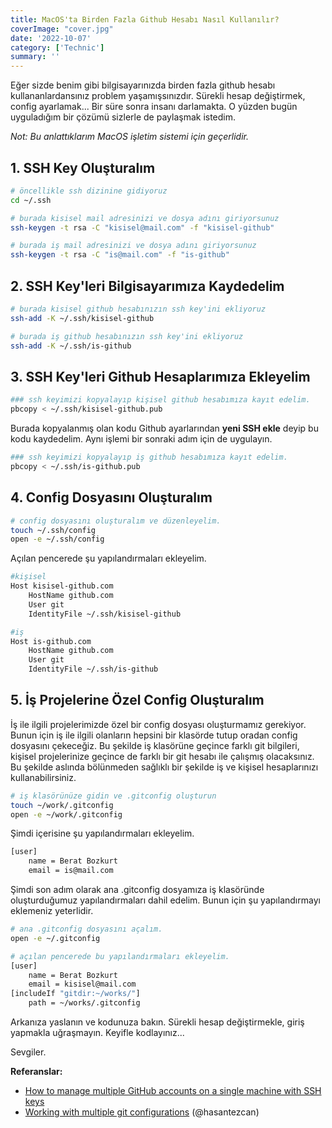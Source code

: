 ```yaml
---
title: MacOS'ta Birden Fazla Github Hesabı Nasıl Kullanılır?
coverImage: "cover.jpg"
date: '2022-10-07'
category: ['Technic']
summary: ''
---
```


Eğer sizde benim gibi bilgisayarınızda birden fazla github hesabı kullananlardansınız problem yaşamışsınızdır. Sürekli hesap değiştirmek, config ayarlamak... Bir süre sonra insanı darlamakta. O yüzden bugün uyguladığım bir çözümü sizlerle de paylaşmak istedim.

_Not: Bu anlattıklarım MacOS işletim sistemi için geçerlidir._

## 1. SSH Key Oluşturalım

```bash
# öncellikle ssh dizinine gidiyoruz
cd ~/.ssh  

# burada kisisel mail adresinizi ve dosya adını giriyorsunuz
ssh-keygen -t rsa -C "kisisel@mail.com" -f "kisisel-github" 

# burada iş mail adresinizi ve dosya adını giriyorsunuz
ssh-keygen -t rsa -C "is@mail.com" -f "is-github" 
```

## 2. SSH Key'leri Bilgisayarımıza Kaydedelim


```bash
# burada kisisel github hesabınızın ssh key'ini ekliyoruz
ssh-add -K ~/.ssh/kisisel-github

# burada iş github hesabınızın ssh key'ini ekliyoruz
ssh-add -K ~/.ssh/is-github 
````

## 3. SSH Key'leri Github Hesaplarımıza Ekleyelim

```bash
### ssh keyimizi kopyalayıp kişisel github hesabımıza kayıt edelim.
pbcopy < ~/.ssh/kisisel-github.pub
```

Burada kopyalanmış olan kodu Github ayarlarından **yeni SSH ekle** deyip bu kodu kaydedelim. Aynı işlemi bir sonraki adım için de uygulayın.

```bash
### ssh keyimizi kopyalayıp iş github hesabımıza kayıt edelim.
pbcopy < ~/.ssh/is-github.pub
```

## 4. Config Dosyasını Oluşturalım

```bash
# config dosyasını oluşturalım ve düzenleyelim.
touch ~/.ssh/config
open -e ~/.ssh/config
```

Açılan pencerede şu yapılandırmaları ekleyelim.

```bash
#kişisel
Host kisisel-github.com
	HostName github.com
	User git
	IdentityFile ~/.ssh/kisisel-github

#iş
Host is-github.com
	HostName github.com
	User git
	IdentityFile ~/.ssh/is-github
```

## 5. İş Projelerine Özel Config Oluşturalım

İş ile ilgili projelerimizde özel bir config dosyası oluşturmamız gerekiyor. Bunun için iş ile ilgili olanların hepsini bir klasörde tutup oradan config dosyasını çekeceğiz. Bu şekilde iş klasörüne geçince farklı git bilgileri, kişisel projelerinize geçince de farklı bir git hesabı ile çalışmış olacaksınız. Bu şekilde aslında bölünmeden sağlıklı bir şekilde iş ve kişisel hesaplarınızı kullanabilirsiniz.

```bash
# iş klasörünüze gidin ve .gitconfig oluşturun
touch ~/work/.gitconfig
open -e ~/work/.gitconfig
```

Şimdi içerisine şu yapılandırmaları ekleyelim.

```bash
[user]
    name = Berat Bozkurt
    email = is@mail.com
```

Şimdi son adım olarak ana .gitconfig dosyamıza iş klasöründe oluşturduğumuz yapılandırmaları dahil edelim. Bunun için şu yapılandırmayı eklemeniz yeterlidir. 

```bash {8,9}
# ana .gitconfig dosyasını açalım.
open -e ~/.gitconfig

# açılan pencerede bu yapılandırmaları ekleyelim.
[user]
    name = Berat Bozkurt
    email = kisisel@mail.com
[includeIf "gitdir:~/works/"]
    path = ~/works/.gitconfig
```

Arkanıza yaslanın ve kodunuza bakın. Sürekli hesap değiştirmekle, giriş yapmakla uğraşmayın. Keyifle kodlayınız... 

Sevgiler.


**Referanslar:**
- [How to manage multiple GitHub accounts on a single machine with SSH keys](https://www.youtube.com/watch?v=J63meQ83yyI)
- [Working with multiple git configurations](https://dev.to/hasantezcan/working-with-multiple-git-configurations-1i3g) (@hasantezcan)